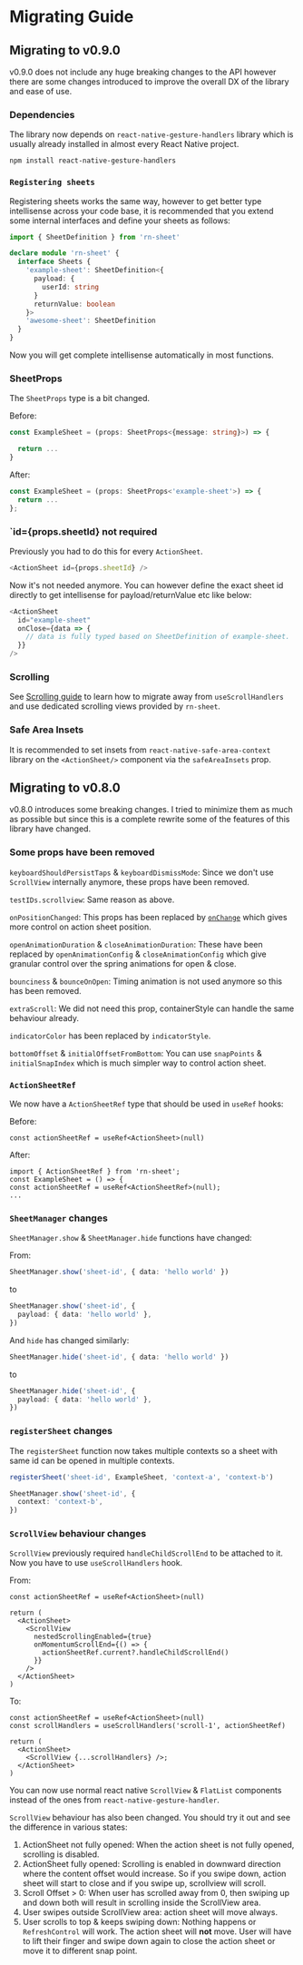 # Migrating Guide

## Migrating to v0.9.0

v0.9.0 does not include any huge breaking changes to the API however there are some changes introduced to improve the overall DX of the library and ease of use.

### Dependencies

The library now depends on `react-native-gesture-handlers` library which is usually already installed in almost every React Native project.

```
npm install react-native-gesture-handlers
```

### `Registering sheets`

Registering sheets works the same way, however to get better type intellisense across your code base, it is recommended that you extend some internal interfaces and define your sheets as follows:

```ts
import { SheetDefinition } from 'rn-sheet'

declare module 'rn-sheet' {
  interface Sheets {
    'example-sheet': SheetDefinition<{
      payload: {
        userId: string
      }
      returnValue: boolean
    }>
    'awesome-sheet': SheetDefinition
  }
}
```

Now you will get complete intellisense automatically in most functions.

### SheetProps

The `SheetProps` type is a bit changed.

Before:

```ts
const ExampleSheet = (props: SheetProps<{message: string}>) => {

  return ...
}
```

After:

```ts
const ExampleSheet = (props: SheetProps<'example-sheet'>) => {
  return ...
};
```

### `id={props.sheetId} not required

Previously you had to do this for every `ActionSheet`.

```ts
<ActionSheet id={props.sheetId} />
```

Now it's not needed anymore. You can however define the exact sheet id directly to get intellisense for payload/returnValue etc like below:

```ts
<ActionSheet
  id="example-sheet"
  onClose={data => {
    // data is fully typed based on SheetDefinition of example-sheet.
  }}
/>
```

### Scrolling

See [Scrolling guide](./scrolling.mdx) to learn how to migrate away from `useScrollHandlers` and use dedicated scrolling views provided by `rn-sheet`.

### Safe Area Insets

It is recommended to set insets from `react-native-safe-area-context` library on the `<ActionSheet/>` component via the `safeAreaInsets` prop.

## Migrating to v0.8.0

v0.8.0 introduces some breaking changes. I tried to minimize them as much as possible but since this is a complete rewrite some of the features of this library have changed.

### Some props have been removed

`keyboardShouldPersistTaps` & `keyboardDismissMode`: Since we don't use `ScrollView` internally anymore, these props have been removed.

`testIDs.scrollview`: Same reason as above.

`onPositionChanged`: This props has been replaced by [`onChange`](/guides/position) which gives more control on action sheet position.

`openAnimationDuration` & `closeAnimationDuration`: These have been replaced by `openAnimationConfig` & `closeAnimationConfig` which give granular control over the spring animations for open & close.

`bounciness` & `bounceOnOpen`: Timing animation is not used anymore so this has been removed.

`extraScroll`: We did not need this prop, containerStyle can handle the same behaviour already.

`indicatorColor` has been replaced by `indicatorStyle`.

`bottomOffset` & `initialOffsetFromBottom`: You can use `snapPoints` & `initialSnapIndex` which is much simpler way to control action sheet.

### `ActionSheetRef`

We now have a `ActionSheetRef` type that should be used in `useRef` hooks:

Before:

```tsx
const actionSheetRef = useRef<ActionSheet>(null)
```

After:

```tsx
import { ActionSheetRef } from 'rn-sheet';
const ExampleSheet = () => {
const actionSheetRef = useRef<ActionSheetRef>(null);
...
```

### `SheetManager` changes

`SheetManager.show` & `SheetManager.hide` functions have changed:

From:

```ts
SheetManager.show('sheet-id', { data: 'hello world' })
```

to

```ts
SheetManager.show('sheet-id', {
  payload: { data: 'hello world' },
})
```

And `hide` has changed similarly:

```ts
SheetManager.hide('sheet-id', { data: 'hello world' })
```

to

```ts
SheetManager.hide('sheet-id', {
  payload: { data: 'hello world' },
})
```

### `registerSheet` changes

The `registerSheet` function now takes multiple contexts so a sheet with same id can be opened in multiple contexts.

```ts
registerSheet('sheet-id', ExampleSheet, 'context-a', 'context-b')
```

```ts
SheetManager.show('sheet-id', {
  context: 'context-b',
})
```

### `ScrollView` behaviour changes

`ScrollView` previously required `handleChildScrollEnd` to be attached to it. Now you have to use `useScrollHandlers` hook.

From:

```tsx
const actionSheetRef = useRef<ActionSheet>(null)

return (
  <ActionSheet>
    <ScrollView
      nestedScrollingEnabled={true}
      onMomentumScrollEnd={() => {
        actionSheetRef.current?.handleChildScrollEnd()
      }}
    />
  </ActionSheet>
)
```

To:

```tsx
const actionSheetRef = useRef<ActionSheet>(null)
const scrollHandlers = useScrollHandlers('scroll-1', actionSheetRef)

return (
  <ActionSheet>
    <ScrollView {...scrollHandlers} />;
  </ActionSheet>
)
```

You can now use normal react native `ScrollView` & `FlatList` components instead of the ones from `react-native-gesture-handler`.

`ScrollView` behaviour has also been changed. You should try it out and see the difference in various states:

1.  ActionSheet not fully opened: When the action sheet is not fully opened, scrolling is disabled.
2.  ActionSheet fully opened: Scrolling is enabled in downward direction where the content offset would increase. So if you swipe down, action sheet will start to close and if you swipe up, scrollview will scroll.
3.  Scroll Offset > 0: When user has scrolled away from 0, then swiping up and down both will result in scrolling inside the ScrollView area.
4.  User swipes outside ScrollView area: action sheet will move always.
5.  User scrolls to top & keeps swiping down: Nothing happens or `RefreshControl` will work. The action sheet will **not** move. User will have to lift their finger and swipe down again to close the action sheet or move it to different snap point.
